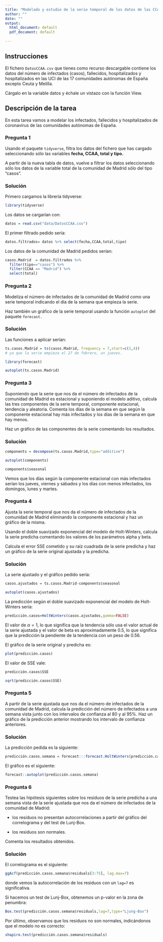 ```yaml
---
title: "Modelado y estudio de la serie temporal de los datos de las CCAA de España."
author: ""
date: ""
output:
  html_document: default
  pdf_document: default
              
---
```



<!-- Después de la lectura 47 Modelado de los datos del coronavirus en España por una serie temporal -->

## Instrucciones
El fichero `DatosCCAA.csv` que tienes como recurso descargable contiene los datos del número de infectados (casos), fallecidos, hospitalizados y hospitalizados en las UCI de las 17 comunidades autónomas de España excepto Ceuta y Melilla.

Cárgalo en la variable datos y échale un vistazo con la función View.


## Descripción de la tarea

En esta tarea vamos a modelar los infectados, fallecidos y hospitalizados de coronavirus de las comunidades autónomas de España.

### Pregunta 1
Usando el paquete `tidyverse`, filtra los datos del fichero que has cargado seleccionando sólo las variables **fecha, CCAA, total y tipo.**

A partir de la nueva tabla de datos, vuelve a filtrar los datos seleccionando sólo los datos de la variable total de la comunidad de Madrid sólo del tipo "casos".

### Solución
Primero cargamos la librería tidyverse:
```r
library(tidyverse)
```

Los datos se cargarían con:
```r
datos = read.csv("data/DatosCCAA.csv")
```

El primer filtrado pedido sería:
```r
datos.filtrados= datos %>% select(fecha,CCAA,total,tipo)
```

Los datos de la comunidad de Madrid pedidos serían:
```r
casos.Madrid  = datos.filtrados %>%
  filter(tipo=="casos") %>%
  filter(CCAA == "Madrid") %>%
  select(total)
```


### Pregunta 2

Modeliza el número de infectados de la comunidad de Madrid como una serie temporal indicando el día de la semana que empieza la serie.

Haz también un gráfico de la serie temporal usando la función `autoplot` del paquete `forecast.`


### Solución
Las funciones a aplicar serían:
```r
ts.casos.Madrid = ts(casos.Madrid, frequency = 7,start=c(1,4))  
# ya que la serie empieza el 27 de febrero, un jueves.

library(forecast)

autoplot(ts.casos.Madrid)
```


### Pregunta 3

Suponiendo que la serie que nos da el número de infectados de la comunidad de Madrid es estacional y suponiendo el modelo aditivo, calcula las tres componentes de la serie temporal, componente estacional, tendencia y aleatoria. Comenta los días de la semana en que según la componente estacional hay más infectados y los días de la semana en que hay menos.

Haz un gráfico de las componentes de la serie comentando los resultados.

### Solución
```r
components = decompose(ts.casos.Madrid,type="additive")

autoplot(components)

components$seasonal
```

Vemos que los días según la componente estacional con más infectados serían los jueves, viernes y sábados y los días con menos infectados, los domingos, lunes y martes.

### Pregunta 4

Ajusta la serie temporal que nos da el número de infectados de la comunidad de Madrid eliminando la componente estacional y haz un gráfico de la misma.

Usando el doble suavizado exponencial del modelo de Holt-Winters, calcula la serie predicha comentando los valores de los parámetros alpha y beta.

Calcula el error SSE cometido y su raíz cuadrada de la serie predicha y haz un gráfico de la serie original ajustada y la predicha.

### Solución
La serie ajustado y el gráfico pedido sería:
```r
casos.ajustados = ts.casos.Madrid-components$seasonal

autoplot(casos.ajustados)
```

La predicción según el doble suavizado exponencial del modelo de Holt-Winters sería:
```r
predicción.casos=HoltWinters(casos.ajustados,gamma=FALSE)
```

El valor de $\alpha=1$, lo que significa que la tendencia sólo usa el valor actual de la serie ajustada y el valor de beta es aproximadamente $0.5$, lo que significa que la predicción la pendiente de la tendencia con un peso de $0.56$.

El gráfico de la serie original y predicha es:
```r
plot(predicción.casos)
```


El valor de SSE vale:
```r
predicción.casos$SSE

sqrt(predicción.casos$SSE)
```

### Pregunta 5
A partir de la serie ajustada que nos da el número de infectados de la comunidad de Madrid, calcula la predicción del número de infectados a una semana vista junto con los intervalos de confianza al $80$ y al $95\%$. Haz un gráfico de la predicción anterior mostrando los intervalo de confianza anteriores.

### Solución
La predicción pedida es la siguiente:
```r
predicción.casos.semana = forecast:::forecast.HoltWinters(predicción.casos, h=7)
```

El gráfico es el siguiente:
```r
forecast::autoplot(predicción.casos.semana)
```

### Pregunta 6
Testea las hipótesis siguientes sobre los residuos de la serie predicha a una semana vista de la serie ajustada que nos da el número de infectados de la comunidad de Madrid:

- los residuos no presentan autocorrelaciones a partir del gráfico del correlograma y del test de Lunj-Box.

- los residuos son normales.

Comenta los resultados obtenidos.

### Solución
El correlograma es el siguiente:
```r
ggAcf(predicción.casos.semana$residuals[3:75], lag.max=7)
```

donde vemos la autocorrelación de los residuos con un `lag=7` es significativa.

Si hacemos un test de Lunj-Box, obtenemos un p-valor en la zona de penumbra:
```r
Box.test(predicción.casos.semana$residuals,lag=7,type="Ljung-Box")
```

Por último, observamos que los residuos no son normales, indicándonos que el modelo no es correcto:
```r
shapiro.test(predicción.casos.semana$residuals)
```

